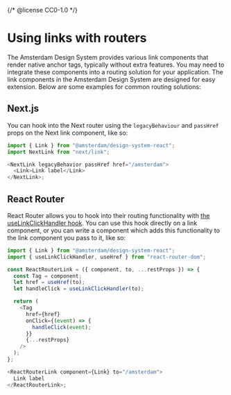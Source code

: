 {/* @license CC0-1.0 */}


<Meta title="Docs/Developer Guide/Using links with routers" />

# Using links with routers

The Amsterdam Design System provides various link components that render native anchor tags,
typically without extra features.
You may need to integrate these components into a routing solution for your application.
The link components in the Amsterdam Design System are designed for easy extension.
Below are some examples for common routing solutions:

## Next.js

You can hook into the Next router using the `legacyBehaviour` and `passHref` props on the Next link component, like so:

```javascript
import { Link } from "@amsterdam/design-system-react";
import NextLink from "next/link";

<NextLink legacyBehavior passHref href="/amsterdam">
  <Link>Link label</Link>
</NextLink>;
```

## React Router

React Router allows you to hook into their routing functionality with [the useLinkClickHandler hook](https://reactrouter.com/en/main/hooks/use-link-click-handler).
You can use this hook directly on a link component, or you can write a component which adds this functionality to the link component you pass to it, like so:

```javascript
import { Link } from "@amsterdam/design-system-react";
import { useLinkClickHandler, useHref } from "react-router-dom";

const ReactRouterLink = ({ component, to, ...restProps }) => {
  const Tag = component;
  let href = useHref(to);
  let handleClick = useLinkClickHandler(to);

  return (
    <Tag
      href={href}
      onClick={(event) => {
        handleClick(event);
      }}
      {...restProps}
    />
  );
};

<ReactRouterLink component={Link} to="/amsterdam">
  Link label
</ReactRouterLink>;
```
